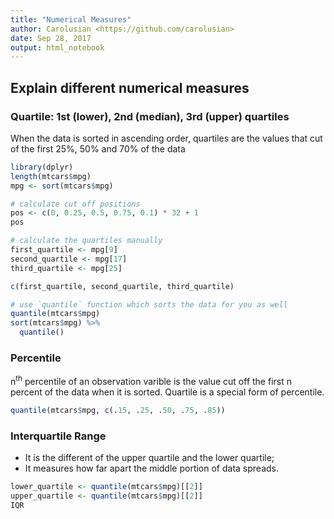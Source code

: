 ```yaml
---
title: "Numerical Measures"
author: Carolusian <https://github.com/carolusian>
date: Sep 28, 2017
output: html_notebook
---
```


## Explain different numerical measures

### Quartile: 1st (lower), 2nd (median), 3rd (upper) quartiles

When the data is sorted in ascending order, quartiles are the values that cut of the first 25%, 50% and 70% of the data

```r
library(dplyr)
length(mtcars$mpg)
mpg <- sort(mtcars$mpg)

# calculate cut off positions
pos <- c(0, 0.25, 0.5, 0.75, 0.1) * 32 + 1
pos

# calculate the quartiles manually
first_quartile <- mpg[9]
second_quartile <- mpg[17]  
third_quartile <- mpg[25]

c(first_quartile, second_quartile, third_quartile)

# use `quantile` function which sorts the data for you as well
quantile(mtcars$mpg)
sort(mtcars$mpg) %>% 
  quantile()
```

### Percentile

n^th^ percentile of an observation varible is the value cut off the first n percent of the data when it is sorted. Quartile is a special form of percentile.

```r
quantile(mtcars$mpg, c(.15, .25, .50, .75, .85))
```

### Interquartile Range

* It is the different of the upper quartile and the lower quartile; 
* It measures how far apart the middle portion of data spreads.

```r
lower_quartile <- quantile(mtcars$mpg)[[2]]
upper_quartile <- quantile(mtcars$mpg)[[2]]
IQR
```